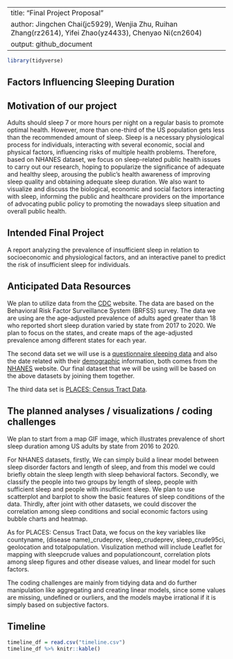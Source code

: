 
---
title: "Final Project Proposal"
author: Jingchen Chai(jc5929), Wenjia Zhu, Ruihan Zhang(rz2614), Yifei Zhao(yz4433), Chenyao Ni(cn2604)
output: github_document
---

```r
library(tidyverse)
```

## **Factors Influencing Sleeping Duration**
## Motivation of our project
Adults should sleep 7 or more hours per night on a regular basis to promote optimal health.
However, more than one-third of the US population gets less than the recommended amount of sleep. Sleep is a necessary physiological process for individuals, interacting with several economic, social and physical factors, influencing risks of multiple health problems. Therefore, based on NHANES dataset, we focus on sleep-related public health issues to carry out our research, hoping to popularize the significance of adequate and healthy sleep, arousing the public's health awareness of improving sleep quality and obtaining adequate sleep duration. We also want to visualize and discuss the biological, economic and social factors interacting with sleep, informing the public and healthcare providers on the importance of advocating public policy to promoting the nowadays sleep situation and overall public health.


## Intended Final Project
A report analyzing the prevalence of insufficient sleep in relation to socioeconomic and physiological factors, and an interactive panel to predict the risk of insufficient sleep for individuals. 

## Anticipated Data Resources

We plan to utilize data from the [CDC](https://www.cdc.gov/sleep/data-and-statistics/adults.html) website. The data are based on the Behavioral Risk Factor Surveillance System (BRFSS) survey. The data we are using are the age-adjusted prevalence of adults aged greater than 18 who reported short sleep duration varied by state from 2017 to 2020. We plan to focus on the states, and create maps of the age-adjusted prevalence among different states for each year. 

The second data set we will use is a [questionnaire sleeping data](https://wwwn.cdc.gov/Nchs/Nhanes/2017-2018/SLQ_J.htm) and also the date related with their [demographic](https://wwwn.cdc.gov/Nchs/Nhanes/2017-2018/DEMO_J.htm) information, both comes from the [NHANES](https://www.cdc.gov/nchs/nhanes/index.htm) website. Our final dataset that we will be using will be based on the above datasets by joining them together. 

The third data set is [PLACES: Census Tract Data](https://catalog.data.gov/dataset/places-census-tract-data-gis-friendly-format-2020-release-fb1ec). 



## The planned analyses / visualizations / coding challenges
We plan to start from a map GIF image, which illustrates prevalence of short sleep duration among US adults by state from 2016 to 2020. 

For NHANES datasets, firstly, We can simply build a linear model between sleep disorder factors and length of sleep, and from this model we could briefly obtain the sleep length with sleep behavioral factors. Secondly, we classify the people into two groups by length of sleep, people with sufficient sleep and people with insufficient sleep. We plan to use scatterplot and barplot to show the basic features of sleep conditions of the data. Thirdly, after joint with other datasets, we could discover the correlation among sleep conditions and social economic factors using bubble charts and heatmap.

As for PLACES: Census Tract Data, we focus on the key variables like countyname, (disease name)_crudeprev, sleep_crudeprev, sleep_crude95ci, geolocation and totalpopulation. Visulization method will include Leaflet for mapping with sleepcrude values and populationcount, correlation plots among sleep figures and other disease values, and linear model for such factors.

The coding challenges are mainly from tidying data and do further manipulation like aggregating and creating linear models, since some values are missing, undefined or ourliers, and the models maybe irrational if it is simply based on subjective factors.

## Timeline
```r
timeline_df = read.csv("timeline.csv")
timeline_df %>% knitr::kable()
```

